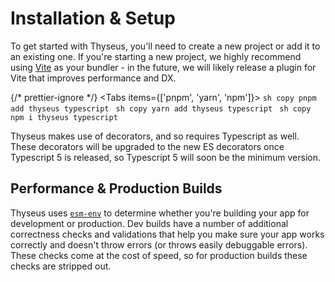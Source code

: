 
# Installation & Setup

To get started with Thyseus, you'll need to create a new project or add it to an
existing one. If you're starting a new project, we highly recommend using
[Vite](https://vitejs.dev/) as your bundler - in the future, we will likely
release a plugin for Vite that improves performance and DX.

{/* prettier-ignore */}
<Tabs items={['pnpm', 'yarn', 'npm']}>
	<Tab>
		```sh copy
		pnpm add thyseus typescript
		```
	</Tab>
		<Tab>
		```sh copy
		yarn add thyseus typescript
		```
	</Tab>
	<Tab>
		```sh copy
		npm i thyseus typescript
		```
	</Tab>
</Tabs>

Thyseus makes use of decorators, and so requires Typescript as well. These
decorators will be upgraded to the new ES decorators once Typescript 5 is
released, so Typescript 5 will soon be the minimum version.

## Performance & Production Builds

Thyseus uses [`esm-env`](https://github.com/benmccann/esm-env) to determine
whether you're building your app for development or production. Dev builds have
a number of additional correctness checks and validations that help you make
sure your app works correctly and doesn't throw errors (or throws easily
debuggable errors). These checks come at the cost of speed, so for production
builds these checks are stripped out.
